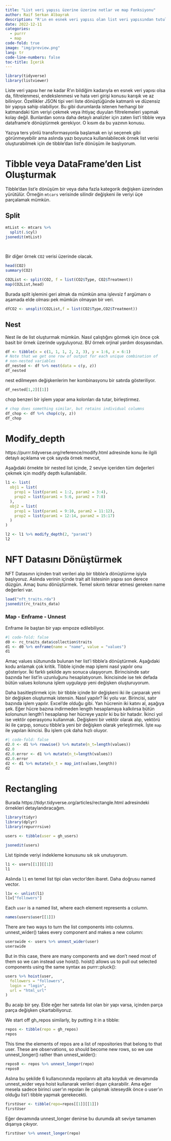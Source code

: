 ```yaml
---
title: "List veri yapısı üzerine üzerine notlar ve map Fonksiyonu"
author: Raif Serkan Albayrak
description: "R'ın en esnek veri yapısı olan list veri yapısından tutulan veriye ulaşma, formatlama ve dönüştürme üzerine en sık kullandığım yöntemleri yazıyorum."
date: 2022-12-11
categories:
  - purrr
  - map
code-fold: true
image: "img/preview.png"
lang: tr
code-line-numbers: false
toc-title: İçerik
---
```


```r
library(tidyverse)
library(listviewer)
```

Liste veri yapısı her ne kadar R'ın bildiğim kadarıyla en esnek veri yapısı olsa da, filtrelenmesi, endekslenmesi ve hata veri girişi konusu karışık ve az biliniyor. Özellikler JSON tipi veri liste dönüştüğünde katmanlı ve düzensiz bir yapıya sahip olabiliyor. Bu gibi durumlarda istenen herhangi bir katmandaki tüm veriyi çekmek veya ihtiyaç duyulan filtrelemeleri yapmak kolay değil. Bunlardan sonra daha detaylı analizler için zaten list'i tibble veya dataframe'e dönüştürmek gerekiyor. O kısım da bu yazının konusu.

Yazıya ters yönlü transformasyonla başlamak en iyi seçenek gibi görünmeyebilir ama aslında yazı boyunca kullanılabilecek örnek list verisi oluşturabilmek için de tibble'dan list'e dönüşüm ile başlıyorum.

# Tibble veya DataFrame'den List Oluşturmak

Tibble'dan list'e dönüşüm bir veya daha fazla kategorik değişken üzerinden yürütülür. Örneğin `mtcars` verisinde silindir değişkeni ile veriyi üçe parçalamak mümkün.

## Split

```r
mtList <- mtcars %>%
  split(.$cyl)
jsonedit(mtList)
```

<br>

Bir diğer örnek `CO2` verisi üzerinde olacak.

```r
head(CO2)
summary(CO2)
```

```r
CO2List <- split(CO2, f = list(CO2$Type, CO2$Treatment))
map(CO2List,head)
```

Burada split işlemini geri almak da mümkün ama işlevsiz f argümanı o aşamada elde olması pek mümkün olmayan bir veri.

```r
dfCO2 <- unsplit(CO2List,f = list(CO2$Type,CO2$Treatment))
```

## Nest

Nest ile de list oluşturmak mümkün. Nasıl çalıştığını görmek için önce çok basit bir örnek üzerinde uyguluyoruz. BU örnek orjinal yardım dosyasından.

```r
df <- tibble(x = c(1, 1, 1, 2, 2, 3), y = 1:6, z = 6:1)
# Note that we get one row of output for each unique combination of
# non-nested variables
df_nested <- df %>% nest(data = c(y, z))
df_nested
```

nest edilmeyen değişkenlerim her kombinasyonu bir satırda gösteriliyor.

```r
df_nested[1,2][[1]]
```

chop benzeri bir işlem yapar ama kolonları da tutar, birleştirmez.

```r
# chop does something similar, but retains individual columns
df_chop <- df %>% chop(c(y, z))
df_chop
```

# Modify_depth

https://purrr.tidyverse.org/reference/modify.html adresinde konu ile ilgili detaylı açıklama ve çok sayıda örnek mevcut,

Aşağıdaki örnekte bir nested list içinde, 2 seviye içeriden tüm değerleri çekmek için modify depth kullanılabilir.

```r
l1 <- list(
  obj1 = list(
    prop1 = list(param1 = 1:2, param2 = 3:4),
    prop2 = list(param1 = 5:6, param2 = 7:8)
  ),
  obj2 = list(
    prop1 = list(param1 = 9:10, param2 = 11:12),
    prop2 = list(param1 = 12:14, param2 = 15:17)
  )
)

l2 <- l1 %>% modify_depth(2, "param1")
l2
```

# NFT Datasını Dönüştürmek

NFT Datasının içinden trait verileri alıp bir tibble'a dönüştürme işiyla başlıyoruz. Aslında verinin içinde trait alt listesinin yapısı son derece düzgün. Amaç bunu dönüştürmek. Temel sıkıntı tekrar etmesi gereken name değerleri var.

```r

load("nft_traits.rda")
jsonedit(rc_traits_data)
```

### Map - Enframe - Unnest

Enframe ile baştan bir yapı empoze edilebiliyor.

```r
#| code-fold: false
d0 <- rc_traits_data$collection$traits
d1 <- d0 %>% enframe(name = "name", value = "values")
d1
```

Amaç values sütununda bulunan her list'i tibble'a dönüştürmek. Aşağıdaki kodu anlamak çok kritik. Tibble içinde map işlemi nasıl yapılır onu gösteriyor. İki farklı şekilde aynı sonuca ulaşıyorum. Birincisinde satır bazında her list'in uzunluğunu hesaplatıyorum. İkincisinde ise tek defada bütün values kolonuna işlem uygulayıp yeni değişken oluşturuyorum.

Daha basitleştirmek için: bir tibble içinde bir değişkeni iki ile çarparak yeni bir değişken oluşturmak istensin. Nasıl yapılır? İki yolu var. Birincisi, satır bazında işlem yapılır. Excel'de olduğu gibi. Yan hücrenin iki katını al, aşağıya şek. Eğer hücre bazına indirmeden length hesaplamaya kalkılırsa bütün kolonunun length'i hesaplanıp her hücreye yazılır ki bu bir hatadır. İkinci yol ise vektör operasyonu kullanmak. Değişkeni bir vektör olarak alıp, vektörü iki ile çarpıp, sonucu tibble'a yeni bir değişken olarak yerleştirmek. İşte `map` ile yapılan ikincisi. Bu işlem çok daha hızlı oluyor.

```r
#| code-fold: false
d2.0 <- d1 %>% rowwise() %>% mutate(n_t=length(values))
d2.0
d2.0.error <- d1 %>% mutate(n_t=length(values))
d2.0.error
d2 <- d1 %>% mutate(n_t = map_int(values,length))
d2
```

# Rectangling

Burada https://tidyr.tidyverse.org/articles/rectangle.html adresindeki örnekleri detaylandıracağım.


```r
library(tidyr)
library(dplyr)
library(repurrrsive)
```


```r
users <- tibble(user = gh_users)
```

```r
jsonedit(users)
```

List tipinde veriyi indekleme konusunu sık sık unutuyorum.

```r
l1 <- users[[1]][[1]]
l1
```

Aslında `l1` en temel list tipi olan vector'den ibaret. Daha doğrusu named vector. 

```r
l1v <- unlist(l1)
l1v["followers"]
```


Each `user` is a named list, where each element represents a column.
```r
names(users$user[[1]])
```

There are two ways to turn the list components into columns. unnest_wider() takes every component and makes a new column:
```r
userswide <- users %>% unnest_wider(user)
userswide
```


But in this case, there are many components and we don’t need most of them so we can instead use hoist(). hoist() allows us to pull out selected components using the same syntax as purrr::pluck():

```r
users %>% hoist(user, 
  followers = "followers", 
  login = "login", 
  url = "html_url"
)

```

Bu acaip bir şey. Elde eğer her satırda list olan bir yapı varsa, içinden parça parça değişken çıkartabiliyoruz. 

We start off gh_repos similarly, by putting it in a tibble:

```r
repos <- tibble(repo = gh_repos)
repos
```

This time the elements of repos are a list of repositories that belong to that user. These are observations, so should become new rows, so we use unnest_longer() rather than unnest_wider():

```r
repos0 <- repos %>% unnest_longer(repo)
repos0
```

Aslına bu şekilde 6 kullanıcınında repolarını alt alta koyduk ve devamında unnest_wider veya hoist kullanarak verileri dışarı çıkarabilir. Ama eğer mesela sadece birinci user'ın repoları ile çalışmak isteseydik önce o user'ın olduğu list'i tibble yapmak gerekecekti. 

```r
firstUser <- tibble(repo=repos[[1]][[1]])
firstUser

```
Eğer devamında unnest_longer denirse bu durumda alt seviye tamamen dışarıya çıkıyor.

```r
firstUser %>% unnest_longer(repo)
```


